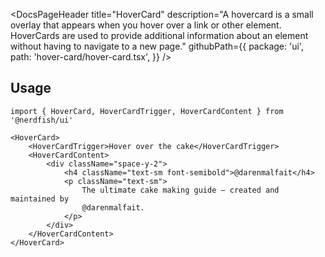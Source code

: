 <DocsPageHeader
	title="HoverCard"
	description="A hovercard is a small overlay that appears when you hover over a link or other element. HoverCards are used to provide additional information about an element without having to navigate to a new page."
	githubPath={{
		package: 'ui',
		path: 'hover-card/hover-card.tsx',
	}}
/>

<ComponentExample src="/src/app/docs/components/hover-card/example.tsx">
	<HoverCardExample />
</ComponentExample>

## Usage

```tsx
import { HoverCard, HoverCardTrigger, HoverCardContent } from '@nerdfish/ui'
```

```tsx
<HoverCard>
	<HoverCardTrigger>Hover over the cake</HoverCardTrigger>
	<HoverCardContent>
		<div className="space-y-2">
			<h4 className="text-sm font-semibold">@darenmalfait</h4>
			<p className="text-sm">
				The ultimate cake making guide – created and maintained by
				@darenmalfait.
			</p>
		</div>
	</HoverCardContent>
</HoverCard>
```
